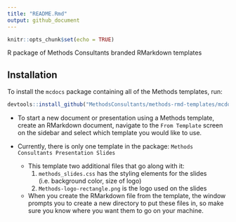 ```yaml
---
title: "README.Rmd"
output: github_document
---
```


```r
knitr::opts_chunk$set(echo = TRUE)
```

R package of Methods Consultants branded RMarkdown templates

## Installation

To install the `mcdocs` package containing all of the Methods templates, run:

```r
devtools::install_github("MethodsConsultants/methods-rmd-templates/mcdocs")
```

- To start a new document or presentation using a Methods template, create an RMarkdown document, navigate to the `From Template` screen on the sidebar and select which template you would like to use.

- Currently, there is only one template in the package: `Methods Consultants Presentation Slides`
    - This template two additional files that go along with it:
        1. `methods_slides.css` has the styling elements for the slides (i.e. background color, size of logo)
        2. `Methods-logo-rectangle.png` is the logo used on the slides
    - When you create the RMarkdown file from the template, the window prompts you to create a new directory to put these files in, so make sure you know where you want them to go on your machine.
